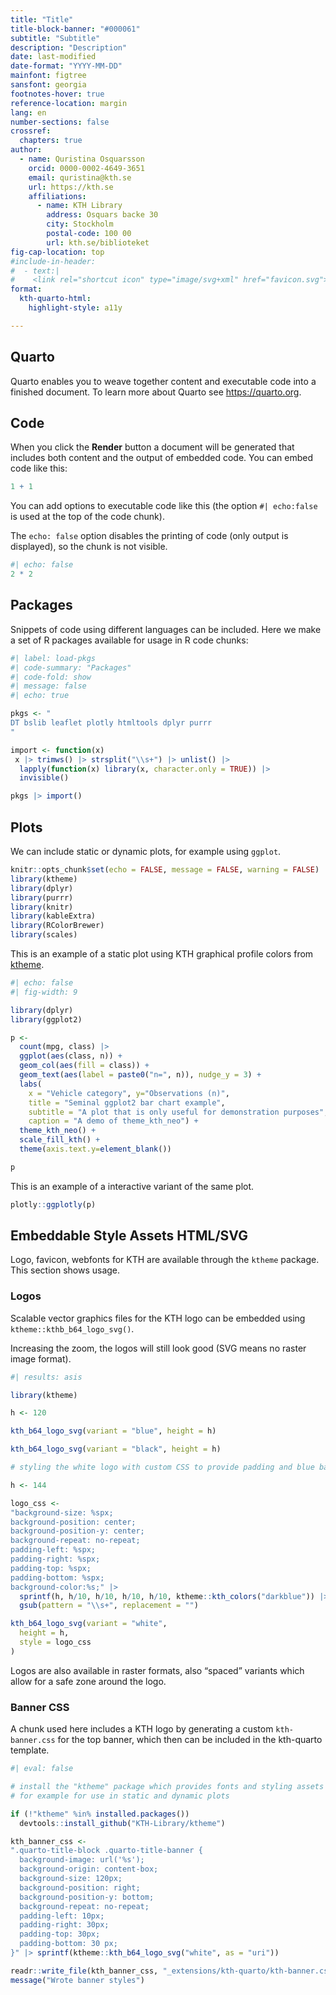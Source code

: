 ```yaml
---
title: "Title"
title-block-banner: "#000061"
subtitle: "Subtitle"
description: "Description"
date: last-modified
date-format: "YYYY-MM-DD"
mainfont: figtree
sansfont: georgia
footnotes-hover: true
reference-location: margin
lang: en
number-sections: false
crossref:
  chapters: true
author:
  - name: Quristina Osquarsson
    orcid: 0000-0002-4649-3651
    email: quristina@kth.se
    url: https://kth.se
    affiliations:
      - name: KTH Library
        address: Osquars backe 30
        city: Stockholm
        postal-code: 100 00
        url: kth.se/biblioteket
fig-cap-location: top
#include-in-header:
#  - text:|
#    <link rel="shortcut icon" type="image/svg+xml" href="favicon.svg">
format:
  kth-quarto-html:
    highlight-style: a11y

---
```


## Quarto

Quarto enables you to weave together content and executable code into a finished document. To learn more about Quarto see <https://quarto.org>.

## Code

When you click the **Render** button a document will be generated that includes both content and the output of embedded code. You can embed code like this:

```r
1 + 1
```

\newpage
You can add options to executable code like this (the option `#| echo:false` is used at the top of the code chunk). 

The `echo: false` option disables the printing of code (only output is displayed), so the chunk is not visible.


```r
#| echo: false
2 * 2
```

## Packages

Snippets of code using different languages can be included. Here we make a set of R packages available for usage in R code chunks:

```r
#| label: load-pkgs
#| code-summary: "Packages"
#| code-fold: show
#| message: false
#| echo: true

pkgs <- "
DT bslib leaflet plotly htmltools dplyr purrr
"

import <- function(x)
 x |> trimws() |> strsplit("\\s+") |> unlist() |>
  lapply(function(x) library(x, character.only = TRUE)) |>
  invisible()

pkgs |> import()

```

## Plots

We can include static or dynamic plots, for example using `ggplot`.

```r
knitr::opts_chunk$set(echo = FALSE, message = FALSE, warning = FALSE)
library(ktheme)
library(dplyr)
library(purrr)
library(knitr)
library(kableExtra)
library(RColorBrewer)
library(scales)
```

This is an example of a static plot using KTH graphical profile colors from [ktheme](https://github.com/KTH-Library/ktheme).

```r
#| echo: false
#| fig-width: 9

library(dplyr)
library(ggplot2)

p <- 
  count(mpg, class) |> 
  ggplot(aes(class, n)) +
  geom_col(aes(fill = class)) +
  geom_text(aes(label = paste0("n=", n)), nudge_y = 3) +
  labs(
    x = "Vehicle category", y="Observations (n)",
    title = "Seminal ggplot2 bar chart example",
    subtitle = "A plot that is only useful for demonstration purposes",
    caption = "A demo of theme_kth_neo") +
  theme_kth_neo() +
  scale_fill_kth() +
  theme(axis.text.y=element_blank())

p
```

This is an example of a interactive variant of the same plot.

```r

plotly::ggplotly(p)
```

## Embeddable Style Assets HTML/SVG

Logo, favicon, webfonts for KTH are available through the `ktheme` package. This section shows usage.

### Logos

Scalable vector graphics files for the KTH logo can be embedded using `ktheme::kthb_b64_logo_svg()`. 

Increasing the zoom, the logos will still look good (SVG means no raster image format).

::: {layout-ncol=3}

```r
#| results: asis

library(ktheme)

h <- 120

kth_b64_logo_svg(variant = "blue", height = h)

kth_b64_logo_svg(variant = "black", height = h)

# styling the white logo with custom CSS to provide padding and blue background

h <- 144

logo_css <- 
"background-size: %spx;
background-position: center;
background-position-y: center;
background-repeat: no-repeat;
padding-left: %spx;
padding-right: %spx;
padding-top: %spx;
padding-bottom: %spx;
background-color:%s;" |> 
  sprintf(h, h/10, h/10, h/10, h/10, ktheme::kth_colors("darkblue")) |> 
  gsub(pattern = "\\s+", replacement = "")

kth_b64_logo_svg(variant = "white", 
  height = h, 
  style = logo_css
)

```
:::

Logos are also available in raster formats, also "spaced" variants which allow for a safe zone around the logo.

### Banner CSS

A chunk used here includes a KTH logo by generating a custom `kth-banner.css` for the top banner, which then can be included in the kth-quarto template.

```r
#| eval: false

# install the "ktheme" package which provides fonts and styling assets for KTH
# for example for use in static and dynamic plots

if (!"ktheme" %in% installed.packages())
  devtools::install_github("KTH-Library/ktheme")

kth_banner_css <- 
".quarto-title-block .quarto-title-banner {
  background-image: url('%s');
  background-origin: content-box;
  background-size: 120px;
  background-position: right;
  background-position-y: bottom;
  background-repeat: no-repeat;
  padding-left: 10px;
  padding-right: 30px;
  padding-top: 30px;
  padding-bottom: 30 px;
}" |> sprintf(ktheme::kth_b64_logo_svg("white", as = "uri"))

readr::write_file(kth_banner_css, "_extensions/kth-quarto/kth-banner.css")
message("Wrote banner styles")

```
